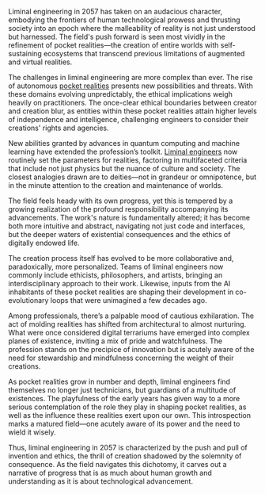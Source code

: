 Liminal engineering in 2057 has taken on an audacious character, embodying the frontiers of human technological prowess and thrusting society into an epoch where the malleability of reality is not just understood but harnessed. The field's push forward is seen most vividly in the refinement of pocket realities—the creation of entire worlds with self-sustaining ecosystems that transcend previous limitations of augmented and virtual realities.

The challenges in liminal engineering are more complex than ever. The rise of autonomous [pocket realities](pocket-realities) presents new possibilities and threats. With these domains evolving unpredictably, the ethical implications weigh heavily on practitioners. The once-clear ethical boundaries between creator and creation blur, as entities within these pocket realities attain higher levels of independence and intelligence, challenging engineers to consider their creations' rights and agencies.

New abilities granted by advances in quantum computing and machine learning have extended the profession’s toolkit. [Liminal engineers](liminal-engineers) now routinely set the parameters for realities, factoring in multifaceted criteria that include not just physics but the nuance of culture and society. The closest analogies drawn are to deities—not in grandeur or omnipotence, but in the minute attention to the creation and maintenance of worlds.

The field feels heady with its own progress, yet this is tempered by a growing realization of the profound responsibility accompanying its advancements. The work's nature is fundamentally altered; it has become both more intuitive and abstract, navigating not just code and interfaces, but the deeper waters of existential consequences and the ethics of digitally endowed life.

The creation process itself has evolved to be more collaborative and, paradoxically, more personalized. Teams of liminal engineers now commonly include ethicists, philosophers, and artists, bringing an interdisciplinary approach to their work. Likewise, inputs from the AI inhabitants of these pocket realities are shaping their development in co-evolutionary loops that were unimagined a few decades ago.

Among professionals, there’s a palpable mood of cautious exhilaration. The act of molding realities has shifted from architectural to almost nurturing. What were once considered digital terrariums have emerged into complex planes of existence, inviting a mix of pride and watchfulness. The profession stands on the precipice of innovation but is acutely aware of the need for stewardship and mindfulness concerning the weight of their creations.

As pocket realities grow in number and depth, liminal engineers find themselves no longer just technicians, but guardians of a multitude of existences. The playfulness of the early years has given way to a more serious contemplation of the role they play in shaping pocket realities, as well as the influence these realities exert upon our own. This introspection marks a matured field—one acutely aware of its power and the need to wield it wisely.

Thus, liminal engineering in 2057 is characterized by the push and pull of invention and ethics, the thrill of creation shadowed by the solemnity of consequence. As the field navigates this dichotomy, it carves out a narrative of progress that is as much about human growth and understanding as it is about technological advancement.
